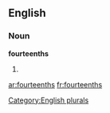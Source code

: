 
==English==

===Noun===
'''fourteenths'''

# {{plural of|[[fourteenth]]}}

[[Category:English plurals]]

[[ar:fourteenths]]
[[fr:fourteenths]]